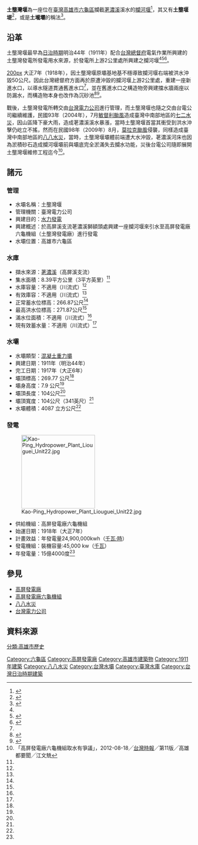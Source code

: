 {{Infobox Dam
| name               = 土壟灣堰
| official_name      = 土壟灣堰
| image              = Kao-Ping_Hydropower_Plant_Liouguei_Unit26.jpg
| image_size         = 300px
| image_caption      = 八八風災後至今仍在重建的土壟灣堰
| image_alt          = 
| location_map       = Taiwan
| location_map_width = 
| location_map_text  = 
| lat_d              = 23
| lat_m              = 01
| lat_s              = 26
| lat_NS             = N
| long_d             = 120
| long_m             = 39
| long_s             = 44.4
| long_EW            = E
| coordinates_type   = type:landmark
| coordinates_display= inline,title
| coordinates_ref    = 
|crosses             = [[荖濃溪|荖濃溪]]（[[高屏溪|高屏溪]]支流）
| status             = 使用中
| spillways          =自由溢流堰
| spillway_type      = 自由溢流
| spillway_capacity  =
|reservoir           = 土壟灣堰
|country             ={{ROC}}（臺灣）
|locale              = [[高雄市|高雄市]][[六龜區|六龜區]]
|constructor         = [[台灣電力公司|台灣電力公司]]
|owner               = [[台灣電力公司|台灣電力公司]]
|developer           = 台灣電力公司
|maint               =[[台灣電力公司|台灣電力公司]]
| type               = 混凝土重力壩
|length              ={{convert|104|m|ft|0|abbr=off}}<ref name="土壟灣堰">{{cite web|language=zh-tw|url=http://www.wra.gov.tw/public/PDF/510410554671.pdf|title=貳、水庫壩堰|author=|publisher=經濟部水利署|date=|accessdate=2015-12-03|deadurl=yes|archiveurl=https://web.archive.org/web/20160304205345/http://www.wra.gov.tw/public/PDF/510410554671.pdf|archivedate=2016-03-04}}</ref>
|height              ={{convert|7.9|m|ft|0|abbr=off}}<ref name="土壟灣堰"/>
|crest_width         ={{convert|16.325|m|ft|0|abbr=off}}<ref name="土壟堰堤"/>
|base_width          =
|volume              = 4087立方公尺<ref name="土壟堰堤"/>
|crest_elevation     ={{convert|269.77|m|ft|0|abbr=off}}<ref name="土壟堰堤"/>
|began               =1911年（明治44年）
|open                =1917年（大正6年）
|cost                =
|reservoir_capacity  =
|active_capacity     =
|reservoir_catchment ={{convert|8.39|km2|sqmi|0|abbr=off}}<ref name="土壟灣堰"/>
|reservoir_surface   =
|reservoir_elevation ={{convert|266.87|m|ft|0|abbr=off}}<ref name="土壟堰堤"/>
|reservoir_max_depth =
|reservoir_length    =
|bridge_carries      = 
|bridge_width        =
|bridge_clearance    =
|bridge_traffic      =
|bridge_toll         = 
|bridge_id           =
|map_cue             =
|map_image_full      =
|map_text            =
|plant_owner         = [[台灣電力公司|台灣電力公司]]
|plant_operator      = [[高屏發電廠六龜機組|高屏發電廠六龜機組]]（土壟灣發電廠）<ref name="臺灣電力公司高屏發電廠">{{cite web|language=zh-tw|url=http://www.taipower.com.tw/content/about/..%5C..%5CUpFile%5CPowerDevFile%5Cd271.pdf|title=臺灣電力公司高屏發電廠介紹|author=|publisher=臺灣電力公司|date=|accessdate=2015-08-08|deadurl=yes|archiveurl=https://web.archive.org/web/20140203043743/http://www.taipower.com.tw/UpFile/PowerDevFile/d271.pdf|archivedate=2014-02-03}}</ref>
| plant_commission   = 1911年
| plant_type         = C
|turbines            = 臺灣[[大同公司|大同公司]]製橫軸[[法蘭西斯式水輪機|法蘭西斯式水輪]]發電機組2部
|hydraulic_head      = 有效水頭30.6公尺
|installed_capacity  = 4.5 [[MW|MW]]
|max_planned_cap     = 
|capacity_factor     = 
|average_annual_gen  = 24,900,000kwh[[千瓦時|千瓦時]]<ref name="土壟堰堤"/>
|net_generation      = 
|website             =  
|as_of               = 
}}

'''土壟灣堰'''為一座位在[[臺灣|臺灣]][[高雄市|高雄市]][[六龜區|六龜區]]攔截[[荖濃溪|荖濃溪]]溪水的[[攔河堰|攔河堰]]<ref name="河川服務知識網">{{cite web|language=zh-tw|url=http://www.e-river.tw/System/NewArticle/DealData.aspx?s=F468948F9E68B807&sm=EB03D29C4A346B83|title=河川服務知識網 現有水庫或壩堰概況-2015/01/30|author=|publisher=經濟部水利署|date=2015-01-30|accessdate=2015-12-03|archive-date=2016-03-05|archive-url=https://web.archive.org/web/20160305034105/http://www.e-river.tw/System/NewArticle/DealData.aspx?s=F468948F9E68B807&sm=EB03D29C4A346B83|dead-url=yes}}</ref>，其又有'''土壟堰堤'''<ref name="土壟堰堤">{{cite web|language=zh-tw|url=http://ind.ntou.edu.tw/~b0137/resr/s25.htm|title=土壟堰堤|author=黃文政|publisher=國立臺灣海洋大學河海工程研究所|date=|accessdate=2015-12-03|archive-date=2009-11-24|archive-url=https://web.archive.org/web/20091124052222/http://ind.ntou.edu.tw/~b0137/resr/s25.htm|dead-url=no}}</ref>，或是'''土壠壩'''的稱法<ref name="土壠壩">{{cite web|language=zh-tw|url=http://163.32.118.209/evaulation/resource/files/20141124095610.pdf|title=環境教育生態踏訪|author=葉玉茵|publisher=|date=2014-10-24|accessdate=2015-12-03|archive-date=2019-05-15|archive-url=https://web.archive.org/web/20190515032718/http://163.32.118.209/evaulation/resource/files/20141124095610.pdf}}</ref>。

== 沿革 ==
土壟灣堰最早為[[台灣日治時期|日治時期]]明治44年（1911年）配合[[台灣總督府|台灣總督府]]電氣作業所興建的土壟灣發電所發電用水來源，於發電所上游2公里處所興建之攔河堰<ref name="臺灣電力公司高屏發電廠"/><ref name="高屏發電廠六龜機組">{{cite web|language=zh-tw|url=http://blog.xuite.net/wpzflintsonet/twblog/131798147-%E7%A7%8B%E9%A8%8E%E8%BF%BD%E9%A2%A8%E8%B6%A3++%E9%BB%83%E9%87%91%E5%82%B3%E5%A5%87%E4%B9%8B%E6%97%85+%E6%99%AF%E9%BB%9E%E7%B0%A1%E4%BB%8B%EF%BC%9A|title=景點介紹-高屏發電廠六龜機組|author=|publisher=隨意窩|date=2010-11-07|accessdate=2015-08-08|archive-date=2019-05-04|archive-url=https://web.archive.org/web/20190504055705/https://blog.xuite.net/wpzflintsonet/twblog/131798147-%E7%A7%8B%E9%A8%8E%E8%BF%BD%E9%A2%A8%E8%B6%A3++%E9%BB%83%E9%87%91%E5%82%B3%E5%A5%87%E4%B9%8B%E6%97%85+%E6%99%AF%E9%BB%9E%E7%B0%A1%E4%BB%8B%EF%BC%9A|dead-url=no}}</ref><ref name="沖毀">{{cite web|language=zh-tw|url=http://www.liouguei-house.gov.tw/style/front001/bexfront.php?sid=1623803214|title=六龜水印記|author=|publisher=高雄市六龜區戶政事務所|date=|accessdate=2015-12-03}}{{dead link|date=2017年12月 |bot=InternetArchiveBot |fix-attempted=yes }}</ref>。

[[file:Kao-Ping_Hydropower_Plant_Liouguei_Unit27.jpg|200px]]
大正7年（1918年），因土壟灣堰原壩基地基不穩導致攔河堰右端被洪水沖毀50公尺。因此台灣總督府方面再於原遭沖毀的攔河堰上游2公里處，重建一座新進水口，以導水隧道貫通舊進水口<ref name="沖毀"/>，並在舊進水口之構造物旁興建擋水牆兩座以防漏水，而構造物本身也改作為沉砂池<ref name="擋水牆">{{cite web|language=zh-tw|url=http://pylin.kaishao.idv.tw/?p=148|title=土壠灣發電所|author=林炳炎|publisher=北投埔林炳炎|date=2007-10-04|accessdate=2015-12-03|archive-date=2019-05-08|archive-url=https://web.archive.org/web/20190508231112/https://pylin.kaishao.idv.tw/?p=148|dead-url=no}}</ref><ref name="沖毀">{{cite web|language=zh-tw|url=http://www.liouguei-house.gov.tw/style/front001/bexfront.php?sid=1623803214|title=六龜水印記|author=|publisher=高雄市六龜區戶政事務所|date=|accessdate=2015-12-03}}{{dead link|date=2017年12月 |bot=InternetArchiveBot |fix-attempted=yes }}</ref>。

戰後，土壟灣發電所轉交由[[台灣電力公司|台灣電力公司]]進行管理，而土壟灣堰也隨之交由台電公司繼續維護，民國93年（2004年），7月[[颱風敏督利_(2004年)|敏督利颱風]]造成臺灣中南部地區的[[七二水災|七二水災]]，因山區降下豪大雨，造成荖濃溪溪水暴漲，當時土壟灣堰首當其衝受到洪水沖擊仍屹立不搖，然而在民國98年（2009年）8月，[[莫拉克颱風|莫拉克颱風]]侵襲，同樣造成臺灣中南部地區的[[八八水災|八八水災]]，當時，土壟灣堰壩體前端遭大水沖毀，荖濃溪河床也因為淤積砂石造成攔河堰壩前與壩底完全淤滿失去攔水功能，災後台電公司隨即展開土壟灣堰維修工程迄今<ref>「高屏發電廠六龜機組取水有爭議」，2012-08-18╱[[台灣時報|台灣時報]]╱第11版╱高雄都要聞╱江文兟</ref>。

== 諸元 ==
=== 管理 ===
* 水壩名稱：土壟灣堰
* 管理機關：臺灣電力公司
* 興建目的：[[水力發電|水力發電]]
* 興建概述：於高屏溪支流荖濃溪獅額頭處興建一座攔河堰來引水至高屏發電廠六龜機組（土壟灣發電廠）進行發電
* 水壩位置：高雄市六龜區

=== 水庫 ===
* 擷水來源：[[荖濃溪|荖濃溪]]（高屏溪支流）
* 集水面積：8.39平方公里（3平方英里）<ref name="土壟灣堰"/>
* 水庫容量：不適用（川流式）<ref name="土壟灣堰"/>
* 有效庫容：不適用（川流式）<ref name="土壟灣堰"/>
* 正常蓄水位標高：266.87公尺<ref name="土壟堰堤"/>
* 最高洪水位標高：271.87公尺<ref name="土壟堰堤"/>
* 滿水位面積：不適用（川流式）<ref name="土壟灣堰"/>      			
* 現有效蓄水量：不適用（川流式）<ref name="土壟灣堰"/>

=== 水壩 ===
* 水壩類型：[[混凝土|混凝土]][[重力壩|重力壩]]
* 興建日期：1911年（明治44年）
* 完工日期：1917年（大正6年）
* 壩頂標高：269.77 公尺<ref name="土壟堰堤"/>
* 壩身高度：7.9 公尺<ref name="土壟灣堰"/>
* 壩頂長度：104公尺<ref name="土壟堰堤"/>
* 壩頂寬度：104公尺（341英尺）<ref name="土壟灣堰"/>
* 水壩體積：4087 立方公尺<ref name="土壟堰堤"/>

=== 發電 ===
[[File:Kao-Ping_Hydropower_Plant_Liouguei_Unit22.jpg|200px]]
* 供給機組：高屏發電廠六龜機組
* 始運日期：1918年（大正7年）
* 計畫效益：年發電量24,900,000kwh（[[千瓦·時|千瓦·時]]）
* 發電機組：裝機容量:45,000 kw（[[千瓦|千瓦]]）
* 年發電量：15億4000度<ref name="沖毀"/>

== 參見 ==
* [[高屏發電廠|高屏發電廠]]
* [[高屏發電廠六龜機組|高屏發電廠六龜機組]]
* [[八八水災|八八水災]]
* [[台灣電力公司|台灣電力公司]]

== 資料來源 ==
<references />

{{高屏發電廠}}
{{台灣水庫}}

[[Category:六龜區|Category:六龜區]]
[[Category:高屏發電廠|Category:高屏發電廠]]
[[Category:高雄市建築物|Category:高雄市建築物]]
[[Category:1911年建築|Category:1911年建築]]
[[Category:八八水災|Category:八八水災]]
[[Category:台灣水壩|Category:台灣水壩]]
[[Category:臺灣水庫|Category:臺灣水庫]]
[[分類:高雄市歷史|分類:高雄市歷史]]
[[Category:台灣日治時期建築|Category:台灣日治時期建築]]
